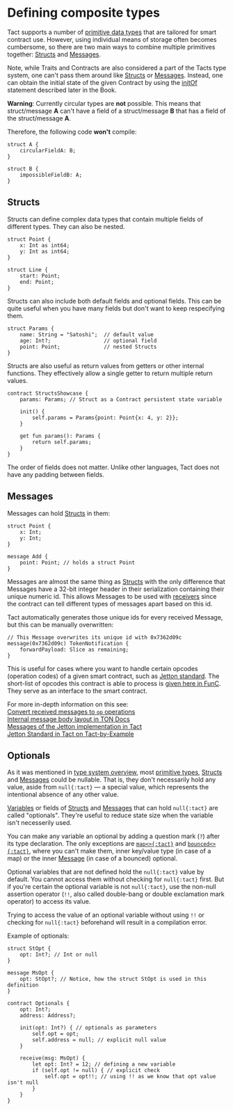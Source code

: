 # Defining composite types


Tact supports a number of [primitive data types](/book/types#primitive-types) that are tailored for smart contract use. However, using individual means of storage often becomes cumbersome, so there are two main ways to combine multiple primitives together: [Structs](#structs) and [Messages](#messages).

Note, while Traits and Contracts are also considered a part of the Tacts type system, one can't pass them around like [Structs](#structs) or [Messages](#messages). Instead, one can obtain the initial state of the given Contract by using the [initOf](/book/statements#initof) statement described later in the Book.

<Callout type="warning" emoji="⚠️">

  **Warning**: Currently circular types are **not** possible. This means that struct/message **A** can't have a field of a struct/message **B** that has a field of the struct/message **A**.

  Therefore, the following code **won't** compile:

  ```tact
  struct A {
      circularFieldA: B;
  }

  struct B {
      impossibleFieldB: A;
  }
  ```

</Callout>

## Structs

Structs can define complex data types that contain multiple fields of different types. They can also be nested.

```tact
struct Point {
    x: Int as int64;
    y: Int as int64;
}

struct Line {
    start: Point;
    end: Point;
}
```

Structs can also include both default fields and optional fields. This can be quite useful when you have many fields but don't want to keep respecifying them.

```tact
struct Params {
    name: String = "Satoshi";  // default value
    age: Int?;                 // optional field
    point: Point;              // nested Structs
}
```

Structs are also useful as return values from getters or other internal functions. They effectively allow a single getter to return multiple return values.

```tact
contract StructsShowcase {
    params: Params; // Struct as a Contract persistent state variable

    init() {
        self.params = Params{point: Point{x: 4, y: 2}};
    }

    get fun params(): Params {
        return self.params;
    }
}
```

The order of fields does not matter. Unlike other languages, Tact does not have any padding between fields.

## Messages

Messages can hold [Structs](#structs) in them:

```tact
struct Point {
    x: Int;
    y: Int;
}

message Add {
    point: Point; // holds a struct Point
}
```

Messages are almost the same thing as [Structs](#structs) with the only difference that Messages have a 32-bit integer header in their serialization containing their unique numeric id. This allows Messages to be used with [receivers](/book/receive) since the contract can tell different types of messages apart based on this id.

Tact automatically generates those unique ids for every received Message, but this can be manually overwritten:

```tact
// This Message overwrites its unique id with 0x7362d09c
message(0x7362d09c) TokenNotification {
    forwardPayload: Slice as remaining;
}
```

This is useful for cases where you want to handle certain opcodes (operation codes) of a given smart contract, such as [Jetton standard](https://github.com/ton-blockchain/TEPs/blob/master/text/0074-jettons-standard.md). The short-list of opcodes this contract is able to process is [given here in FunC](https://github.com/ton-blockchain/token-contract/blob/main/ft/op-codes.fc). They serve as an interface to the smart contract.

<Callout>

  For more in-depth information on this see:\
  [Convert received messages to `op` operations](/book/func#convert-received-messages-to-op-operations)\
  [Internal message body layout in TON Docs](https://docs.ton.org/develop/smart-contracts/guidelines/internal-messages#internal-message-body)\
  [Messages of the Jetton implementation in Tact](https://github.com/howardpen9/jetton-implementation-in-tact/blob/9eee917877a92af218002874a9f2bd3f9c619229/sources/messages.tact)\
  [Jetton Standard in Tact on Tact-by-Example](https://tact-by-example.org/07-jetton-standard)

</Callout>

## Optionals

As it was mentioned in [type system overview](/book/types), most [primitive types](/book/types#primitive-types), [Structs](#structs) and [Messages](#messages) could be nullable. That is, they don't necessarily hold any value, aside from `null{:tact}` — a special value, which represents the intentional absence of any other value.

[Variables](/book/statements#variable-declaration) or fields of [Structs](#structs) and [Messages](#messages) that can hold `null{:tact}` are called "optionals". They're useful to reduce state size when the variable isn't necesserily used.

You can make any variable an optional by adding a question mark (`?`) after its type declaration. The only exceptions are [`map<>{:tact}`](/book/types#maps) and [`bounced<>{:tact}`](/book/bounced#bounced-messages-in-tact), where you can't make them, inner key/value type (in case of a map) or the inner [Message](#messages) (in case of a bounced) optional.

Optional variables that are not defined hold the `null{:tact}` value by default. You cannot access them without checking for `null{:tact}` first. But if you're certain the optional variable is not `null{:tact}`, use the non-null assertion operator (`!!`, also called double-bang or double exclamation mark operator) to access its value.

Trying to access the value of an optional variable without using `!!` or checking for `null{:tact}` beforehand will result in a compilation error.

Example of optionals:

```tact
struct StOpt {
    opt: Int?; // Int or null
}

message MsOpt {
    opt: StOpt?; // Notice, how the struct StOpt is used in this definition
}

contract Optionals {
    opt: Int?;
    address: Address?;

    init(opt: Int?) { // optionals as parameters
        self.opt = opt;
        self.address = null; // explicit null value
    }

    receive(msg: MsOpt) {
        let opt: Int? = 12; // defining a new variable
        if (self.opt != null) { // explicit check
            self.opt = opt!!; // using !! as we know that opt value isn't null
        }
    }
}
```